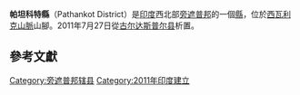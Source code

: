 {{Infobox settlement
| name = 帕坦科特縣
| native_name = ਪਠਾਣਕੋਟ ਜ਼ਿਲ੍ਹਾ
| native_name_lang = pa
| other_name              = 
| nickname                = 
| settlement_type  = 縣
| image_skyline           = 
| image_alt               = 
| image_caption           = 
| image_map        = Pathankot in Punjab (India).svg
| map_alt          = 位於旁遮普邦北部
| map_caption      = 帕坦科特縣（藍色）在旁遮普邦的位置
| pushpin_map             = 
| pushpin_label_position  = 
| pushpin_map_alt         = 
| pushpin_map_caption     = 
| latd                    = 32.266814
| latm                    = 
| lats                    = 
| latNS                   = N
| longd                   = 75.643444
| longm                   = 
| longs                   = 
| longEW                  = E
| coordinates_display     = inline,title
| subdivision_type        = 國家
| subdivision_name        = 印度
| subdivision_type1       = 邦
| subdivision_name1       = [[旁遮普邦|旁遮普邦]]
| established_title       = 建立
| established_date        = 2011年7月27日<ref>[http://punjab.gov.in/pathankot Government of Punjab]</ref>
| founder                 = 
| named_for               = 
| parts_type              = 
| parts                   = 
| seat_type               = 行政中心
| seat                    = [[帕坦科特|帕坦科特]]
| government_type         = 
| governing_body          = 
| unit_pref               = Metric
| area_footnotes          = 
| area_rank               = 
| area_total_km2          = 
| elevation_footnotes     = 
| elevation_m             = 
| population_total        = 
| population_as_of        = 
| population_rank         = 
| population_density_km2  = auto
| population_demonym      = 
| population_footnotes    = 
| postal_code_type        = [[郵遞區號|郵遞區號]]
| postal_code             = 145001
| registration_plate      = PB35
| website                 = [http://www.pathankot35.com pathankot35.com]
| footnotes               = 
}}

'''帕坦科特縣'''（Pathankot District）是[[印度|印度]]西北部[[旁遮普邦|旁遮普邦]]的一個[[縣|縣]]，位於[[西瓦利克山脈|西瓦利克山脈]]山腳。2011年7月27日從[[古尔达斯普尔县|古尔达斯普尔县]]析置。

==參考文獻==
{{Reflist}}

{{旁遮普邦行政区划小作品}}
[[Category:旁遮普邦辖县|Category:旁遮普邦辖县]]
[[Category:2011年印度建立|Category:2011年印度建立]]